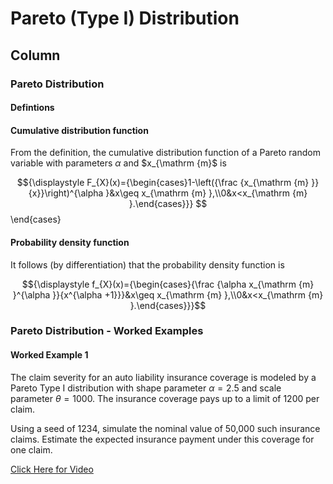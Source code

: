 Pareto (Type I) Distribution {data-navmenu="Continuous Distributions"}
==============================================================

Column {.tabset}
--------------------------------

### Pareto Distribution

<h4>Defintions</h4>

#### Cumulative distribution function
From the definition, the cumulative distribution function of a Pareto random variable with parameters $\alpha$ and $x_{\mathrm {m}$ is

$${\displaystyle F_{X}(x)={\begin{cases}1-\left({\frac {x_{\mathrm {m} }}{x}}\right)^{\alpha }&x\geq x_{\mathrm {m} },\\0&x<x_{\mathrm {m} }.\end{cases}}}
$$
\end{cases}

#### Probability density function

It follows (by differentiation) that the probability density function is

$${\displaystyle f_{X}(x)={\begin{cases}{\frac {\alpha x_{\mathrm {m} }^{\alpha }}{x^{\alpha +1}}}&x\geq x_{\mathrm {m} },\\0&x<x_{\mathrm {m} }.\end{cases}}}$$
 

### Pareto Distribution - Worked Examples

<h4> Worked Example 1</h4>

The claim severity for an auto liability insurance coverage is modeled by a Pareto Type I distribution with shape parameter $\alpha=2.5$ and scale parameter $\theta=1000$. 
The insurance coverage pays up to a limit of 1200 per claim. 

Using a seed of 1234, simulate the nominal value of 50,000 such insurance claims.
Estimate the expected insurance payment under this coverage for one claim.

<a href = "https://youtu.be/HYI881qtKVA"> Click Here for Video</a>
